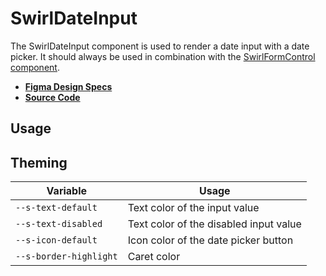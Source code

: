 
<Meta title="Components/SwirlDateInput" />

# SwirlDateInput

The SwirlDateInput component is used to render a date input with a date picker.
It should always be used in combination with the
[SwirlFormControl component](?path=/docs/components-swirlformcontrol--swirl-form-control).

- **[Figma Design Specs](#)**
- **[Source Code](https://github.com/flip-corp/swirl/tree/main/packages/swirl-components/src/components/swirl-date-input)**

## Usage

<Canvas of={Stories.SwirlDateInput} sourceState="shown"></Canvas>

<Controls of={Stories.SwirlDateInput} />

## Theming

| Variable               | Usage                                  |
| ---------------------- | -------------------------------------- |
| `--s-text-default`     | Text color of the input value          |
| `--s-text-disabled`    | Text color of the disabled input value |
| `--s-icon-default`     | Icon color of the date picker button   |
| `--s-border-highlight` | Caret color                            |
